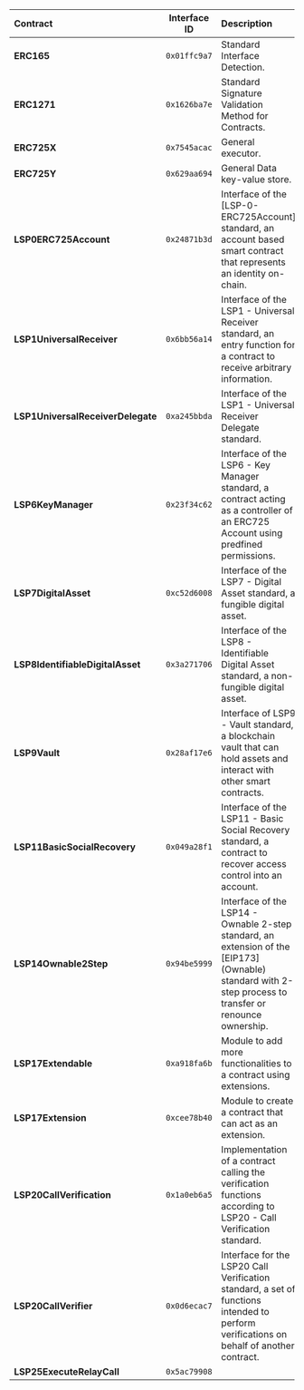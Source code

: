 | Contract                          | Interface ID | Description                                                                                                                                              |
| :-------------------------------- | :----------: | :------------------------------------------------------------------------------------------------------------------------------------------------------- |
| **ERC165**                        | `0x01ffc9a7` | Standard Interface Detection.                                                                                                                            |
| **ERC1271**                       | `0x1626ba7e` | Standard Signature Validation Method for Contracts.                                                                                                      |
| **ERC725X**                       | `0x7545acac` | General executor.                                                                                                                                        |
| **ERC725Y**                       | `0x629aa694` | General Data key-value store.                                                                                                                            |
| **LSP0ERC725Account**             | `0x24871b3d` | Interface of the [LSP-0-ERC725Account] standard, an account based smart contract that represents an identity on-chain.                                   |
| **LSP1UniversalReceiver**         | `0x6bb56a14` | Interface of the LSP1 - Universal Receiver standard, an entry function for a contract to receive arbitrary information.                                  |
| **LSP1UniversalReceiverDelegate** | `0xa245bbda` | Interface of the LSP1 - Universal Receiver Delegate standard.                                                                                            |
| **LSP6KeyManager**                | `0x23f34c62` | Interface of the LSP6 - Key Manager standard, a contract acting as a controller of an ERC725 Account using predfined permissions.                        |
| **LSP7DigitalAsset**              | `0xc52d6008` | Interface of the LSP7 - Digital Asset standard, a fungible digital asset.                                                                                |
| **LSP8IdentifiableDigitalAsset**  | `0x3a271706` | Interface of the LSP8 - Identifiable Digital Asset standard, a non-fungible digital asset.                                                               |
| **LSP9Vault**                     | `0x28af17e6` | Interface of LSP9 - Vault standard, a blockchain vault that can hold assets and interact with other smart contracts.                                     |
| **LSP11BasicSocialRecovery**      | `0x049a28f1` | Interface of the LSP11 - Basic Social Recovery standard, a contract to recover access control into an account.                                           |
| **LSP14Ownable2Step**             | `0x94be5999` | Interface of the LSP14 - Ownable 2-step standard, an extension of the [EIP173] (Ownable) standard with 2-step process to transfer or renounce ownership. |
| **LSP17Extendable**               | `0xa918fa6b` | Module to add more functionalities to a contract using extensions.                                                                                       |
| **LSP17Extension**                | `0xcee78b40` | Module to create a contract that can act as an extension.                                                                                                |
| **LSP20CallVerification**         | `0x1a0eb6a5` | Implementation of a contract calling the verification functions according to LSP20 - Call Verification standard.                                         |
| **LSP20CallVerifier**             | `0x0d6ecac7` | Interface for the LSP20 Call Verification standard, a set of functions intended to perform verifications on behalf of another contract.                  |
| **LSP25ExecuteRelayCall**         | `0x5ac79908` |                                                                                                                                                          |

